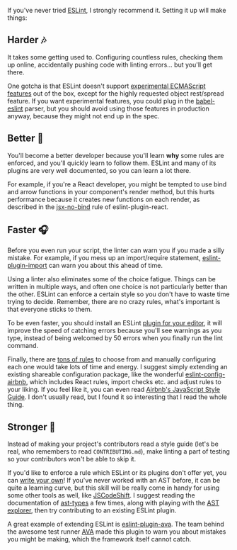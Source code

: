 If you've never tried [ESLint](http://eslint.org/), I strongly recommend it. Setting it up will make things:

## Harder 🎶

It takes some getting used to. Configuring countless rules, checking them up online, accidentally pushing code with linting errors... but you'll get there.

One gotcha is that ESLint doesn't support [experimental ECMAScript features][babel-experimental] out of the box, except for the highly requested object rest/spread feature. If you want experimental features, you could plug in the [babel-eslint][babel-eslint] parser, but you should avoid using those features in production anyway, because they might not end up in the spec.

## Better 🎤

You'll become a better developer because you'll learn **why** some rules are enforced, and you'll quickly learn to follow them. ESLint and many of its plugins are very well documented, so you can learn a lot there.

For example, if you're a React developer, you might be tempted to use bind and arrow functions in your component's render method, but this hurts performance because it creates new functions on each render, as described in the [jsx-no-bind][jsx-no-bind] rule of eslint-plugin-react.

## Faster 🎧

Before you even run your script, the linter can warn you if you made a silly mistake. For example, if you mess up an import/require statement, [eslint-plugin-import][eslint-plugin-import] can warn you about this ahead of time.

Using a linter also eliminates some of the choice fatigue. Things can be written in multiple ways, and often one choice is not particularly better than the other. ESLint can enforce a certain style so you don't have to waste time trying to decide. Remember, there are no crazy rules, what's important is that everyone sticks to them.

To be even faster, you should install an ESLint [plugin for your editor][eslint-editor-plugins], it will improve the speed of catching errors because you'll see warnings as you type, instead of being welcomed by 50 errors when you finally run the lint command.

Finally, there are [tons of rules][eslint-rules] to choose from and manually configuring each one would take lots of time and energy. I suggest simply extending an existing shareable configuration package, like the wonderful [eslint-config-airbnb][eslint-config-airbnb], which includes React rules, import checks etc. and adjust rules to your liking. If you feel like it, you can even read [Airbnb's JavaScript Style Guide][airbnb-javascript]. I don't usually read, but I found it so interesting that I read the whole thing.

## Stronger 🎵

Instead of making your project's contributors read a style guide (let's be real, who remembers to read `CONTRIBUTING.md`), make linting a part of testing so your contributors won't be able to skip it.

If you'd like to enforce a rule which ESLint or its plugins don't offer yet, you can [write your own][authoring-rules]! If you've never worked with an AST before, it can be quite a learning curve, but this skill will be really come in handy for using some other tools as well, like [JSCodeShift][jscodeshift]. I suggest reading the documentation of [ast-types][ast-types] a few times, along with playing with the [AST explorer][ast-explorer], then try contributing to an existing ESLint plugin.

A great example of extending ESLint is [eslint-plugin-ava][eslint-plugin-ava]. The team behind the awesome test runner [AVA][ava] made this plugin to warn you about mistakes you might be making, which the framework itself cannot catch.

[babel-experimental]: https://babeljs.io/docs/plugins/#experimental
[babel-eslint]: https://github.com/babel/babel-eslint
[jsx-no-bind]: https://github.com/yannickcr/eslint-plugin-react/blob/82b3aa9101aa2124b934add61734cec026b4c278/docs/rules/jsx-no-bind.md
[eslint-plugin-import]: https://github.com/benmosher/eslint-plugin-import
[eslint-editor-plugins]: http://eslint.org/docs/user-guide/integrations#editors
[eslint-rules]: http://eslint.org/docs/rules/
[eslint-config-airbnb]: https://www.npmjs.com/package/eslint-config-airbnb
[airbnb-javascript]: https://github.com/airbnb/javascript
[authoring-rules]: http://eslint.org/docs/developer-guide/working-with-rules
[jscodeshift]: https://github.com/facebook/jscodeshift
[ast-types]: https://github.com/benjamn/ast-types
[ast-explorer]: http://astexplorer.net/
[eslint-plugin-ava]: https://github.com/avajs/eslint-plugin-ava
[ava]: https://github.com/avajs/ava
